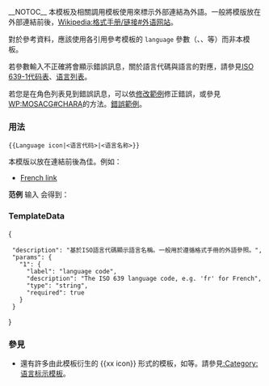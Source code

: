 {{Documentation subpage}}
__NOTOC__
本模板及相關調用模板使用來標示外部連結為外語。一般將模版放在外部連結前後，[[Wikipedia:格式手册/链接#外语网站]]。

對於參考資料，應該使用各引用參考模板的 <code>language</code> 參數（{{tlx|cite web}}、{{tlx|cite news}}、{{tlx|cite journal}}等）而非本模板。

若參數輸入不正確將會顯示錯誤訊息，關於語言代碼與語言的對應，請參見[[ISO 639-1代码表]]、[[语言列表]]。

若您是在角色列表見到錯誤訊息，可以依[[Special:Diff/34291294|修改範例]]修正錯誤，或參見[[WP:MOSACG#CHARA]]的方法。[[Special:Diff/34294902|錯誤範例]]。

=== 用法 ===
<pre>{{Language icon|<语言代码>|<语言名称>}}</pre>
<!--  &#123;&#123;{{PAGENAME}}|<语言代码>|<语言名称>&#125;&#125; -->

本模版以放在連結前後為佳。例如：
*[http://french.example.com/ French link] {{Language icon|fr}}

'''范例'''
输入{{tld|link language|eo|世界语}} 会得到： {{link language|eo|世界语}}

===TemplateData===
{{TemplateData header}}
<templatedata>{
  "description": "基於ISO語言代碼顯示語言名稱。一般用於遵循格式手冊的外語參照。",
  "params": {
    "1": {
      "label": "language code",
      "description": "The ISO 639 language code, e.g. 'fr' for French",
      "type": "string",
      "required": true
    }
  }
}</templatedata>

=== 參見 ===
* 還有許多由此模板衍生的<nowiki> {{xx icon}} </nowiki>形式的模板，如{{tl|en icon}}等。請參見[[:Category:语言标示模板]]。

<includeonly>{{Sandbox other||
[[Category:语言标示模板| ]]
}}</includeonly>